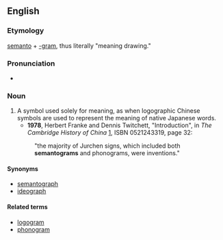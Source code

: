 ==English==

===Etymology===

[[semanto]] + [[-gram]], thus literally "meaning drawing."

===Pronunciation===

* {{IPA|sɪˈmæntəgræm}}

===Noun===
{{en-noun}}

# A symbol used solely for meaning, as when logographic Chinese symbols are used to represent the meaning of native Japanese words.
#* '''1978''', Herbert Franke and Dennis Twitchett, "Introduction", in ''The Cambridge History of China'' [http://books.google.com/books?id=iN9Tdfdap5MC], ISBN 0521243319, page 32:
#: "the majority of Jurchen signs, which included both '''semantograms''' and phonograms, were inventions."

====Synonyms====
* [[semantograph]]
* [[ideograph]]

====Related terms====
* [[logogram]]
* [[phonogram]]